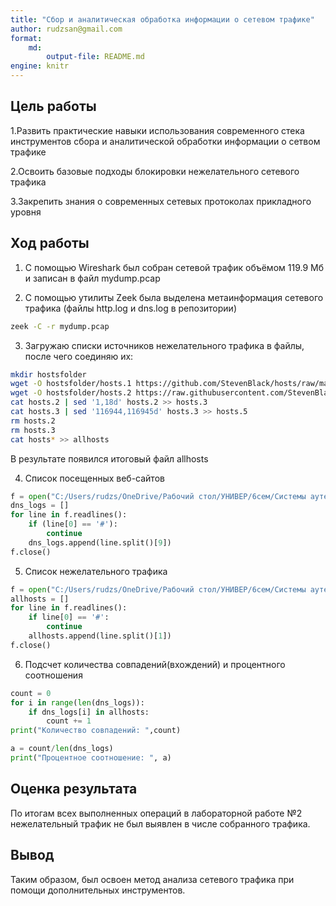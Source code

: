 ```yaml
---
title: "Сбор и аналитическая обработка информации о сетевом трафике"
author: rudzsan@gmail.com
format: 
    md:
        output-file: README.md
engine: knitr
---
```



## Цель работы

1.Развить практические навыки использования современного стека инструментов сбора и аналитической обработки информации о сетвом трафике

2.Освоить базовые подходы блокировки нежелательного сетевого трафика

3.Закрепить знания о современных сетевых протоколах прикладного уровня

## Ход работы

1. C помощью Wireshark был собран сетевой трафик объёмом 119.9 Мб и записан в файл mydump.pcap

2. C помощью утилиты Zeek была выделена метаинформация сетевого трафика (файлы http.log и dns.log в репозитории)
```bash
zeek -C -r mydump.pcap
```

3. Загружаю списки источников нежелательного трафика в файлы, после чего соединяю их:
```bash
mkdir hostsfolder
wget -O hostsfolder/hosts.1 https://github.com/StevenBlack/hosts/raw/master/data/add.2o7Net/hosts
wget -O hostsfolder/hosts.2 https://raw.githubusercontent.com/StevenBlack/hosts/master/data/KADhosts/hosts
cat hosts.2 | sed '1,18d' hosts.2 >> hosts.3
cat hosts.3 | sed '116944,116945d' hosts.3 >> hosts.5
rm hosts.2 
rm hosts.3
cat hosts* >> allhosts
```
В результате появился итоговый файл allhosts

4. Список посещенных веб-сайтов
```python
f = open("C:/Users/rudzs/OneDrive/Рабочий стол/УНИВЕР/6сем/Системы аутентификации ИБ/Лаб2/dns.log","r")
dns_logs = []
for line in f.readlines():
    if (line[0] == '#'):
        continue
    dns_logs.append(line.split()[9])
f.close()
```

5. Список нежелательного трафика
```python
f = open("C:/Users/rudzs/OneDrive/Рабочий стол/УНИВЕР/6сем/Системы аутентификации ИБ/Лаб2/allhosts","r")
allhosts = []
for line in f.readlines():
    if line[0] == '#':
        continue
    allhosts.append(line.split()[1])
f.close()
```

6. Подсчет количества совпадений(вхождений) и процентного соотношения
```python
count = 0
for i in range(len(dns_logs)):
    if dns_logs[i] in allhosts:
        count += 1
print("Количество совпадений: ",count)

a = count/len(dns_logs)
print("Процентное соотношение: ", a)
```

## Оценка результата

По итогам всех выполненных операций в лабораторной работе №2 нежелательный трафик не был выявлен в числе собранного трафика.

## Вывод

Таким образом, был освоен метод анализа сетевого трафика при помощи дополнительных инструментов.